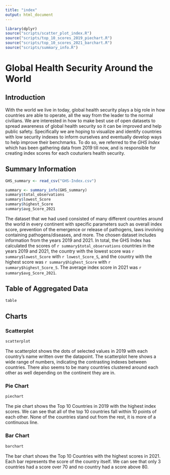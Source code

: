 ```yaml
---
title: "index"
output: html_document
---
```


```r
library(dplyr)
source("scripts/scatter_plot_index.R")
source("scripts/top_10_scores_2019_piechart.R")
source("scripts/top_10_scores_2021_barchart.R")
source("scripts/summary_info.R")
```

# Global Health Security Around the World

## Introduction
With the world we live in today, global health security plays a big role in how countries are able to operate, all the way from the leader to the normal civilians. We are interested in how to make best use of open datasets to spread awareness of global health security so it can be improved and help public safety. Specifically we are hoping to visualize and identify countries with low security indexes to inform ourselves and eventually develop ways to help improve their benchmarks. To do so, we referred to the *GHS Index* which has been gathering data from 2019 till now, and is responsible for creating index scores for each couturiers health security.


## Summary Information
```r
GHS_summary <- read_csv("GHS-Index.csv")

summary <- summary_info(GHS_summary)
summary$total_observations
summary$lowest_Score
summary$highest_Score
summary$avg_Score_2021
```

The dataset that we had used consisted of many different countries around the world in every continent with specific
parameters such as overall index score, prevention of the emergence or release of pathogens, laws involving containing pathogens/diseases, and more. The chosen dataset includes information from the years 2019 and 2021. In total, the GHS Index has calculated the scores of `r summary$total_observations` countries in the years 2019 and 2021, the country with the lowest score was `r summary$lowest_Score` with `r lowest_Score_S`, and the country with the highest score was `r summary$highest_Score` with `r summary$highest_Score_S`. The average index score in 2021 was `r summary$avg_Score_2021`. 


## Table of Aggregated Data
 ```r
 table
 ```

## Charts

### Scatterplot
```r
scatterplot
```

The scatterplot shows the dots of selected values in 2019 with each country's name written over the datapoint. The scatterplot here shows a wide range of numbers, indicating the contrasting indexes between countries. There also seems to be many countries clustered around each other as well depending on the continent they are in.

### Pie Chart
```r
piechart
```

The pie chart shows the Top 10 Countries in 2019 with the highest index scores. We can see that all of the top 10 countries fall within 10 points of each other. None of the countries stand out from the rest, it is more of a continuous line.

### Bar Chart
```r
barchart
```

The bar chart shows the Top 10 Countries with the highest scores in 2021. Each bar represents the score of the country itself. We can see that only 3 countries had a score over 70 and no country had a score above 80.
